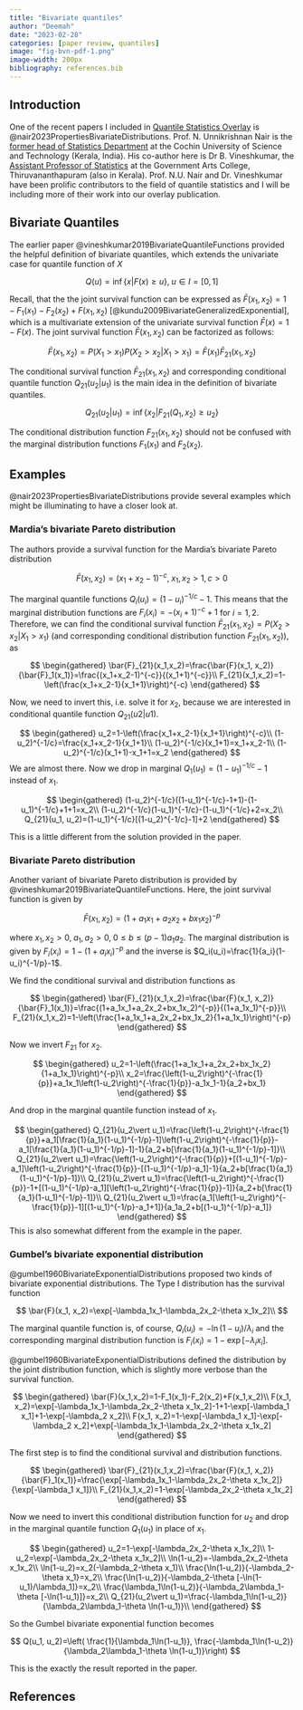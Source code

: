 ```yaml
---
title: "Bivariate quantiles"
author: "Deemah"
date: "2023-02-28"
categories: [paper review, quantiles]
image: "fig-bvn-pdf-1.png"
image-width: 200px
bibliography: references.bib
---
```


## Introduction

One of the recent papers I included in [Quantile Statistics Overlay](https://peeriodicals.com/peeriodicals/quantile-statistics-overlay) is @nair2023PropertiesBivariateDistributions. Prof. N. Unnikrishnan Nair is the [former head of Statistics Department](https://stats.cusat.ac.in/index.php/Faculty) at the Cochin University of Science and Technology (Kerala, India). His co-author here is Dr B. Vineshkumar, the [Assistant Professor of Statistics](http://gactvm.ac.in/?page_id=305) at the Government Arts College, Thiruvananthapuram (also in Kerala). Prof. N.U. Nair and Dr. Vineshkumar have been prolific contributors to the field of quantile statistics and I will be including more of their work into our overlay publication.

## Bivariate Quantiles

The earlier paper @vineshkumar2019BivariateQuantileFunctions provided the helpful definition of bivariate quantiles, which extends the univariate case for quantile function of $X$

$$
Q(u)=\inf\{x\vert F(x)\geq u\}, \; u\in I=[0,1]
$$

Recall, that the the joint survival function can be expressed as $\bar{F}(x_1,x_2)=1-F_1(x_1)-F_2(x_2)+F(x_1,x_2)$ [@kundu2009BivariateGeneralizedExponential], which is a multivariate extension of the univariate survival function $\bar{F}(x)=1-F(x)$. The joint survival function $\bar{F}(x_1,x_2)$ can be factorized as follows:

$$
\bar{F}(x_1, x_2)=P(X_1> x_1)P(X_2> x_2 \vert X_1 > x_1)= \bar{F}(x_1)\bar{F}_{21}(x_1,x_2)
$$

The conditional survival function $\bar{F}_{21}(x_1,x_2)$ and corresponding conditional quantile function $Q_{21}(u_2\vert u_1)$ is the main idea in the definition of bivariate quantiles.

$$
Q_{21}(u_2\vert u_1)=\inf\{x_2\vert F_{21}(Q_1,x_2)\geq u_2\}
$$

The conditional distribution function $F_{21}(x_1,x_2)$ should not be confused with the marginal distribution functions $F_1(x_1)$ and $F_2(x_2)$.

## Examples

@nair2023PropertiesBivariateDistributions provide several examples which might be illuminating to have a closer look at.

### Mardia's bivariate Pareto distribution

The authors provide a survival function for the Mardia's bivariate Pareto distribution

$$
\bar{F}(x_1, x_2)=(x_1+x_2-1)^{-c}, \; x_1, x_2>1, c>0
$$

The marginal quantile functions $Q_i(u_i)=(1-u_i)^{-1/c}-1$. This means that the marginal distribution functions are $F_i(x_i)=-\left(x_i+1\right)^{-c}+1$ for $i=1,2$. Therefore, we can find the conditional survival function $\bar{F}_{21}(x_1,x_2)=P(X_2>x_2\vert X_1>x_1)$ (and corresponding conditional distribution function $F_{21}(x_1,x_2)$), as

$$
\begin{gathered}
\bar{F}_{21}(x_1,x_2)=\frac{\bar{F}(x_1, x_2)}{\bar{F}_1(x_1)}=\frac{(x_1+x_2-1)^{-c}}{(x_1+1)^{-c}}\\
F_{21}(x_1,x_2)=1-\left(\frac{x_1+x_2-1}{x_1+1}\right)^{-c}
\end{gathered}
$$

Now, we need to invert this, i.e. solve it for $x_2$, because we are interested in conditional quantile function $Q_{21}(u2\vert u1)$.

$$
\begin{gathered}
u_2=1-\left(\frac{x_1+x_2-1}{x_1+1}\right)^{-c}\\
(1-u_2)^{-1/c}=\frac{x_1+x_2-1}{x_1+1}\\
(1-u_2)^{-1/c}(x_1+1)=x_1+x_2-1\\
(1-u_2)^{-1/c}(x_1+1)-x_1+1=x_2
\end{gathered}
$$
We are almost there. Now we drop in marginal $Q_1(u_1)=(1-u_1)^{-1/c}-1$ instead of $x_1$.

$$
\begin{gathered}
(1-u_2)^{-1/c}((1-u_1)^{-1/c}-1+1)-(1-u_1)^{-1/c}+1+1=x_2\\
(1-u_2)^{-1/c}(1-u_1)^{-1/c}-(1-u_1)^{-1/c}+2=x_2\\
Q_{21}(u_1, u_2)=(1-u_1)^{-1/c}[(1-u_2)^{-1/c}-1]+2
\end{gathered}
$$

This is a little different from the solution provided in the paper.

### Bivariate Pareto distribution

Another variant of bivariate Pareto distribution is provided by @vineshkumar2019BivariateQuantileFunctions. Here, the joint survival function is given by

$$
\bar{F}(x_1, x_2)=(1+a_1x_1+a_2x_2+bx_1x_2)^{-p}
$$

where $x_1,x_2>0, \;a_1,a_2>0, \; 0\leq b \leq (p-1)a_1a_2$. The marginal distribution is given by $F_i(x_i)=1-(1+a_ix_i)^{-p}$ and the inverse is $Q_i(u_i)=\frac{1}{a_i}(1-u_i)^{-1/p}-1$.

We find the conditional survival and distribution functions as

$$
\begin{gathered}
\bar{F}_{21}(x_1,x_2)=\frac{\bar{F}(x_1, x_2)}{\bar{F}_1(x_1)}=\frac{(1+a_1x_1+a_2x_2+bx_1x_2)^{-p}}{(1+a_1x_1)^{-p}}\\
F_{21}(x_1,x_2)=1-\left(\frac{1+a_1x_1+a_2x_2+bx_1x_2}{1+a_1x_1}\right)^{-p}
\end{gathered}
$$

Now we invert $F_{21}$ for $x_2$. 

$$
\begin{gathered}
u_2=1-\left(\frac{1+a_1x_1+a_2x_2+bx_1x_2}{1+a_1x_1}\right)^{-p}\\
x_2=\frac{\left(1-u_2\right)^{-\frac{1}{p}}+a_1x_1\left(1-u_2\right)^{-\frac{1}{p}}-a_1x_1-1}{a_2+bx_1}
\end{gathered}
$$

And drop in the marginal quantile function instead of $x_1$.

$$
\begin{gathered}
Q_{21}(u_2\vert u_1)=\frac{\left(1-u_2\right)^{-\frac{1}{p}}+a_1[\frac{1}{a_1}(1-u_1)^{-1/p}-1]\left(1-u_2\right)^{-\frac{1}{p}}-a_1[\frac{1}{a_1}(1-u_1)^{-1/p}-1]-1}{a_2+b[\frac{1}{a_1}(1-u_1)^{-1/p}-1]}\\
Q_{21}(u_2\vert u_1)=\frac{\left(1-u_2\right)^{-\frac{1}{p}}+[(1-u_1)^{-1/p}-a_1]\left(1-u_2\right)^{-\frac{1}{p}}-[(1-u_1)^{-1/p}-a_1]-1}{a_2+b[\frac{1}{a_1}(1-u_1)^{-1/p}-1]}\\
Q_{21}(u_2\vert u_1)=\frac{\left(1-u_2\right)^{-\frac{1}{p}}-1+[(1-u_1)^{-1/p}-a_1][\left(1-u_2\right)^{-\frac{1}{p}}-1]}{a_2+b[\frac{1}{a_1}(1-u_1)^{-1/p}-1]}\\
Q_{21}(u_2\vert u_1)=\frac{a_1[\left(1-u_2\right)^{-\frac{1}{p}}-1][(1-u_1)^{-1/p}-a_1+1]}{a_1a_2+b[(1-u_1)^{-1/p}-a_1]}
\end{gathered}
$$
This is also somewhat different from the example in the paper.


### Gumbel's bivariate exponential distribution

@gumbel1960BivariateExponentialDistributions proposed two kinds of bivariate exponential distributions. The Type I distribution has the survival function

$$
\bar{F}(x_1, x_2)=\exp[-\lambda_1x_1-\lambda_2x_2-\theta x_1x_2]\\
$$

The marginal quantile function is, of course, $Q_i(u_i)=-\ln(1-u_i)/\lambda_i$ and the corresponding marginal distribution function is $F_i(x_i)=1-\exp[-\lambda_i x_i]$.

@gumbel1960BivariateExponentialDistributions defined the distribution by the joint distribution function, which is slightly more verbose than the survival function. 

$$
\begin{gathered}
\bar{F}(x_1,x_2)=1-F_1(x_1)-F_2(x_2)+F(x_1,x_2)\\
F(x_1, x_2)=\exp[-\lambda_1x_1-\lambda_2x_2-\theta x_1x_2]-1+1-\exp[-\lambda_1 x_1]+1-\exp[-\lambda_2 x_2]\\
F(x_1, x_2)=1-\exp[-\lambda_1 x_1]-\exp[-\lambda_2 x_2]+\exp[-\lambda_1x_1-\lambda_2x_2-\theta x_1x_2]
\end{gathered}
$$

The first step is to find the conditional survival and distribution functions.

$$
\begin{gathered}
\bar{F}_{21}(x_1,x_2)=\frac{\bar{F}(x_1, x_2)}{\bar{F}_1(x_1)}=\frac{\exp[-\lambda_1x_1-\lambda_2x_2-\theta x_1x_2]}{\exp[-\lambda_1 x_1]}\\
F_{21}(x_1,x_2)=1-\exp[-\lambda_2x_2-\theta x_1x_2]
\end{gathered}
$$

Now we need to invert this conditional distribution function for $u_2$ and drop in the marginal quantile function $Q_1(u_1)$ in place of $x_1$.

$$
\begin{gathered}
u_2=1-\exp[-\lambda_2x_2-\theta x_1x_2]\\
1-u_2=\exp[-\lambda_2x_2-\theta x_1x_2]\\
\ln(1-u_2)=-\lambda_2x_2-\theta x_1x_2\\
\ln(1-u_2)=x_2(-\lambda_2-\theta x_1)\\
\frac{\ln(1-u_2)}{-\lambda_2-\theta x_1}=x_2\\
\frac{\ln(1-u_2)}{-\lambda_2-\theta [-\ln(1-u_1)/\lambda_1]}=x_2\\
\frac{\lambda_1\ln(1-u_2)}{-\lambda_2\lambda_1-\theta [-\ln(1-u_1)]}=x_2\\
Q_{21}(u_2\vert u_1)=\frac{-\lambda_1\ln(1-u_2)}{\lambda_2\lambda_1-\theta \ln(1-u_1)}\\
\end{gathered}
$$

So the Gumbel bivariate exponential function becomes

$$
Q(u_1, u_2)=\left( \frac{1}{\lambda_1\ln(1-u_1)}, \frac{-\lambda_1\ln(1-u_2)}{\lambda_2\lambda_1-\theta \ln(1-u_1)}\right)
$$

This is the exactly the result reported in the paper.



## References

